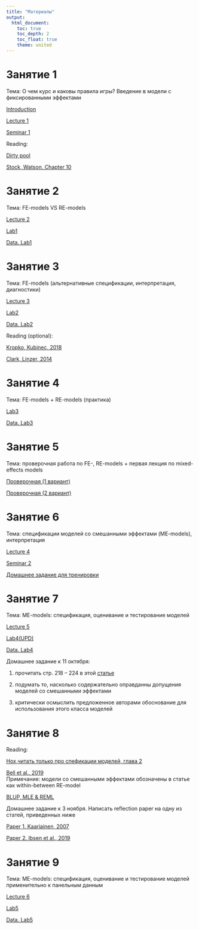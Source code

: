 ```yaml
---
title: "Материалы"
output: 
  html_document:
    toc: true
    toc_depth: 2
    toc_float: true
    theme: united
---
```

 
# Занятие 1
 
Тема: О чем курс и каковы правила игры? Введение в модели с фиксированными эффектами
  
<a href="MSA_intro.pdf" title=>Introduction</a> 
 
<a href="MSA_lecture1.pdf" title=>Lecture 1</a> 
 
<a href="MSA_seminar_1.pdf" title=>Seminar 1</a> 
 
Reading: 

<a href="Green et al., Dirty pool.pdf" title=>Dirty pool</a>  

<a href="https://yadi.sk/i/4YsEBveY1j4nUw" title=>Stock, Watson, Chapter 10</a>  

# Занятие 2
 
Тема: FE-models VS RE-models
 
<a href="MSA_lecture2.pdf" title=>Lecture 2</a>  
 
<a href="MSA_lab1.R" title=>Lab1</a>  

<a href="MSA_lab1.dta" title=>Data. Lab1</a>

# Занятие 3

Тема: FE-models (альтернативные спецификации, интерпретация, диагностики)

<a href="MSA_lecture3.pdf" title=>Lecture 3</a> 

<a href="MSA_lab2.R" title=>Lab2</a>

<a href="MSA_lab2.dta" title=>Data. Lab2</a>

Reading (optional):

<a href="Kropko, Kubinec, 2018.pdf" title=>Kropko, Kubinec, 2018</a>

<a href="Clark, Linzer, 2014.pdf" title=>Clark, Linzer, 2014</a>

# Занятие 4

Тема: FE-models + RE-models (практика)

<a href="MSA_lab3.R" title=>Lab3</a>

<a href="MSA_lab3.dta" title=>Data. Lab3</a>

# Занятие 5

Тема: проверочная работа по FE-, RE-models + первая лекция по mixed-effects models

<a href="MSA_test11.pdf" title=>Проверочная (1 вариант)</a>

<a href="MSA_test12.pdf" title=>Проверочная (2 вариант)</a>

# Занятие 6

Тема: спецификации моделей со смешанными эффектами (ME-models), интерпретация

<a href="MSA_lecture4.pdf" title=>Lecture 4</a>

<a href="MSA_seminar3.pdf" title=>Seminar 2</a>

<a href="MSA_hw.pdf" title=>Домашнее задание для тренировки</a>


# Занятие 7

Тема: ME-models: спецификация, оценивание и тестирование моделей

<a href="MSA_lecture5.pdf" title=>Lecture 5</a>

<a href="MSA_lab4(UPD).R" title=>Lab4(UPD)</a>

<a href="MSA_lab4.dta" title=>Data. Lab4</a>

Домашнее задание к 11 октября: 

1) прочитать стр. 218 -- 224 в этой <a href="Steenbergen,Jones, 2002.pdf" title=>статье</a> 

2) подумать то, насколько содержательно оправданны допущения моделей со смешанными эффектами 

3) критически осмыслить предложенное авторами обоснование для использования этого класса моделей 

# Занятие 8

Reading: 

<a href="https://yadi.sk/d/ci9V-ylSU4Kh3A" title=>Hox,читать только про спефикации моделей, глава 2</a>  

<a href="Bell et al., 2019.pdf" title=>Bell et al., 2019</a>  
Примечание: модели со смешанными эффектами обозначены в статье как within-between RE-model

<a href="BLUP.pdf" title=>BLUP, MLE & REML</a> 

Домашнее задание к 3 ноября. Написать reflection paper на одну из статей, приведенных ниже

<a href="Paper 1. Kaariainen, 2007.pdf" title=>Paper 1. Kaariainen, 2007</a>  

<a href="Paper 2. Ibsen et al., 2019.pdf" title=>Paper 2. Ibsen et al., 2019</a> 

# Занятие 9

Тема: ME-models: спецификация, оценивание и тестирование моделей применительно к панельным данным

<a href="MSA_lecture6.pdf" title=>Lecture 6</a>

<a href="MSA_lab5.R" title=>Lab5</a>

<a href="MSA_lab5.dta" title=>Data. Lab5</a>


